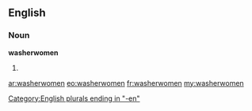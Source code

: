 ==English==

===Noun===
'''washerwomen'''

# {{plural of|washerwoman}}

[[Category:English plurals ending in "-en"]]

[[ar:washerwomen]]
[[eo:washerwomen]]
[[fr:washerwomen]]
[[my:washerwomen]]